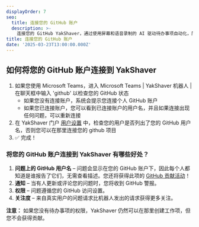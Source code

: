 ```yaml
---
displayOrder: 7
seo:
  title: 连接您的 GitHub 账户
  description: >-
    连接您的 GitHub YakShaver，通过使用屏幕和语音录制的 AI 驱动待办事项自动化，简化开发流程。
title: 连接您的 GitHub 账户
date: '2025-03-23T13:00:00.000Z'
---
```


## 如何将您的 GitHub 账户连接到 YakShaver

1. 如果您使用 Microsoft Teams，进入 Microsoft Teams | YakShaver 机器人 | 在聊天框中输入 'github' 以检查您的 GitHub 状态
   * 如果您没有连接账户，系统会提示您连接个人 GitHub 账户
   * 如果您已连接账户，您可以看到已连接账户的用户名，并且如果连接出现任何问题，可以重新连接
2. 在 YakShaver 门户 [用户设置](https://portal.yakshaver.ai/settings/users) 中，检查您的用户是否列出了您的 GitHub 用户名，否则您可以在那里连接您的 github 项目
3. ✅ 完成！

### 将您的 GitHub 账户连接到 YakShaver 有哪些好处？

1. **问题上的 GitHub 用户名** – 问题会显示在您的 GitHub 账户下，因此每个人都知道是谁报告了它们，无需查看描述。您还将获得此项的 [GitHub 贡献活动](https://docs.github.com/en/account-and-profile/setting-up-and-managing-your-github-profile/managing-contribution-settings-on-your-profile/viewing-contributions-on-your-profile#what-counts-as-a-contribution)！
2. **通知** – 当有人更新或评论您的问题时，您将收到 GitHub 警报。
3. **权限** – 问题遵循您的 GitHub 访问设置。
4. **关注度** – 来自真实用户的问题请求比机器人发出的请求获得更多关注。

**注意：** 如果您没有待办事项的权限，YakShaver 仍然可以在那里创建工作项，但您不会获得贡献。